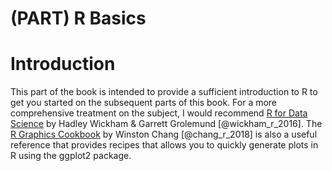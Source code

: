 # (PART) R Basics {-}

# Introduction {#r-basics}

This part of the book is intended to provide a sufficient introduction to R to get you started on the subsequent parts of this book. For a more comprehensive treatment on the subject, I would recommend [R for Data Science](https://r4ds.had.co.nz/index.html) by Hadley Wickham & Garrett Grolemund [@wickham_r_2016]. The [R Graphics Cookbook](https://r-graphics.org) by Winston Chang [@chang_r_2018] is also a useful reference that provides recipes that allows you to quickly generate plots in R using the ggplot2 package. 

